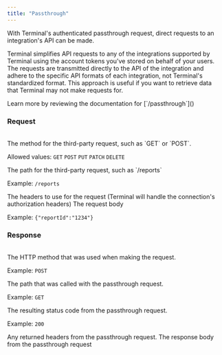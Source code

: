 ```yaml
---
title: "Passthrough"
---
```

With Terminal's authenticated passthrough request, direct requests to an integration's API can be made.

Terminal simplifies API requests to any of the integrations supported by Terminal using the account tokens you've stored on behalf of your users. The requests are transmitted directly to the API of the integration and adhere to the specific API formats of each integration, not Terminal's standardized format. This approach is useful if you want to retrieve data that Terminal may not make requests for.

<Info>
Learn more by reviewing the documentation for [`/passthrough`]()
</Info>

### Request 

<Card title="Passthrough Input" icon="cube" iconType="sharp-solid" color="#ef932b">
<br />
<ResponseField name="method" type="string" required>
The method for the third-party request, such as `GET` or `POST`.

Allowed values: `GET` `POST` `PUT` `PATCH` `DELETE`
</ResponseField>

<ResponseField name="path" type="string" required>
The path for the third-party request, such as `/reports`

Example: `/reports`
</ResponseField>

<ResponseField name="headers" type="object">
The headers to use for the request (Terminal will handle the connection's authorization headers)
</ResponseField>

<ResponseField name="body" type="string">
The request body

Example: `{"reportId":"1234"}`
</ResponseField>

</Card>


### Response

<Card title="Passthrough Output" icon="cube" iconType="sharp-solid" color="#ef932b">

<br />

<ResponseField name="method" type="string" required>
The HTTP method that was used when making the request.

Example: `POST`
</ResponseField>

<ResponseField name="path" type="string" default="/reports" required>
The path that was called with the passthrough request.

Example: `GET`
</ResponseField>

<ResponseField name="statusCode" type="integer" required>
The resulting status code from the passthrough request.

Example: `200`
</ResponseField>

<ResponseField name="headers" type="object" required>
Any returned headers from the passthrough request.
</ResponseField>

<ResponseField name="response" type="object" required>
The response body from the passthrough request
</ResponseField>


</Card>